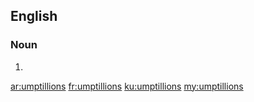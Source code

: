 ==English==

===Noun===
{{head|en|plural}}

# {{plural of|umptillion|lang=en|nocat=1}}

[[ar:umptillions]]
[[fr:umptillions]]
[[ku:umptillions]]
[[my:umptillions]]